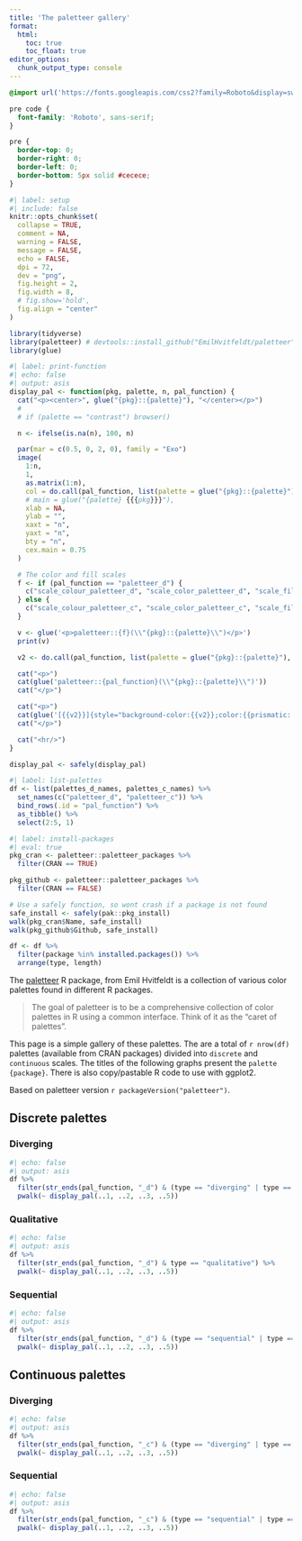 ```yaml
---
title: 'The paletteer gallery'
format:
  html:
    toc: true
    toc_float: true
editor_options:
  chunk_output_type: console
---
```


```css
@import url('https://fonts.googleapis.com/css2?family=Roboto&display=swap');

pre code {
  font-family: 'Roboto', sans-serif;
}

pre {
  border-top: 0;
  border-right: 0;
  border-left: 0;
  border-bottom: 5px solid #cecece;
}
```

```r
#| label: setup
#| include: false
knitr::opts_chunk$set(
  collapse = TRUE,
  comment = NA,
  warning = FALSE,
  message = FALSE,
  echo = FALSE,
  dpi = 72,
  dev = "png",
  fig.height = 2,
  fig.width = 8,
  # fig.show='hold',
  fig.align = "center"
)

library(tidyverse)
library(paletteer) # devtools::install_github("EmilHvitfeldt/paletteer")
library(glue)
```

```r
#| label: print-function
#| echo: false
#| output: asis
display_pal <- function(pkg, palette, n, pal_function) {
  cat("<p><center>", glue("{pkg}::{palette}"), "</center></p>")
  #
  # if (palette == "contrast") browser()

  n <- ifelse(is.na(n), 100, n)

  par(mar = c(0.5, 0, 2, 0), family = "Exo")
  image(
    1:n,
    1,
    as.matrix(1:n),
    col = do.call(pal_function, list(palette = glue("{pkg}::{palette}"), n = n)),
    # main = glue("{palette} {{{pkg}}}"),
    xlab = NA,
    ylab = "",
    xaxt = "n",
    yaxt = "n",
    bty = "n",
    cex.main = 0.75
  )

  # The color and fill scales
  f <- if (pal_function == "paletteer_d") {
    c("scale_colour_paletteer_d", "scale_color_paletteer_d", "scale_fill_paletteer_d")
  } else {
    c("scale_colour_paletteer_c", "scale_color_paletteer_c", "scale_fill_paletteer_c")
  }

  v <- glue('<p>paletteer::{f}(\\"{pkg}::{palette}\\")</p>')
  print(v)

  v2 <- do.call(pal_function, list(palette = glue("{pkg}::{palette}"), n = n))

  cat("<p>")
  cat(glue('paletteer::{pal_function}(\\"{pkg}::{palette}\\")'))
  cat("</p>")

  cat("<p>")
  cat(glue('[{{v2}}]{style="background-color:{{v2}};color:{{prismatic::best_contrast(v2)}}"}', .open = "{{", .close = "}}"))
  cat("</p>")

  cat("<hr/>")
}

display_pal <- safely(display_pal)
```

```r
#| label: list-palettes
df <- list(palettes_d_names, palettes_c_names) %>%
  set_names(c("paletteer_d", "paletteer_c")) %>%
  bind_rows(.id = "pal_function") %>%
  as_tibble() %>%
  select(2:5, 1)
```

```r
#| label: install-packages
#| eval: true
pkg_cran <- paletteer::paletteer_packages %>%
  filter(CRAN == TRUE)

pkg_github <- paletteer::paletteer_packages %>%
  filter(CRAN == FALSE)

# Use a safely function, so wont crash if a package is not found
safe_install <- safely(pak::pkg_install)
walk(pkg_cran$Name, safe_install)
walk(pkg_github$Github, safe_install)
```

```r
df <- df %>%
  filter(package %in% installed.packages()) %>%
  arrange(type, length)
```

The [paletteer](https://github.com/EmilHvitfeldt/paletteer) R package, from Emil Hvitfeldt is a collection of various color palettes found in different R packages.

> The goal of paletteer is to be a comprehensive collection of color palettes in R using a common interface. Think of it as the "caret of palettes".

This page is a simple gallery of these palettes. The are a total of `r nrow(df)` palettes (available from CRAN packages) divided into `discrete` and `continuous` scales. The titles of the following graphs present the `palette {package}`. There is also copy/pastable R code to use with ggplot2.

Based on paletteer version `r packageVersion("paletteer")`.

## Discrete palettes

### Diverging

```r
#| echo: false
#| output: asis
df %>%
  filter(str_ends(pal_function, "_d") & (type == "diverging" | type == "divergent")) %>%
  pwalk(~ display_pal(..1, ..2, ..3, ..5))
```

### Qualitative

```r
#| echo: false
#| output: asis
df %>%
  filter(str_ends(pal_function, "_d") & type == "qualitative") %>%
  pwalk(~ display_pal(..1, ..2, ..3, ..5))
```

### Sequential

```r
#| echo: false
#| output: asis
df %>%
  filter(str_ends(pal_function, "_d") & (type == "sequential" | type == "sequantial")) %>%
  pwalk(~ display_pal(..1, ..2, ..3, ..5))
```

## Continuous palettes

### Diverging

```r
#| echo: false
#| output: asis
df %>%
  filter(str_ends(pal_function, "_c") & (type == "diverging" | type == "divergent")) %>%
  pwalk(~ display_pal(..1, ..2, ..3, ..5))
```

### Sequential

```r
#| echo: false
#| output: asis
df %>%
  filter(str_ends(pal_function, "_c") & (type == "sequential" | type == "sequantial")) %>%
  pwalk(~ display_pal(..1, ..2, ..3, ..5))
```
